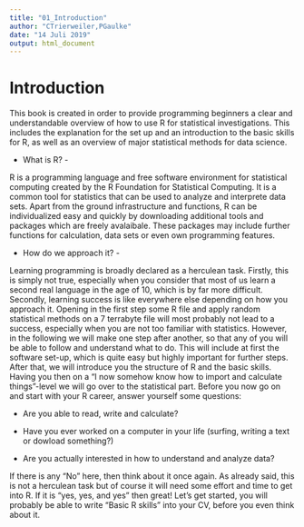 ```yaml
---
title: "01_Introduction"
author: "CTrierweiler,PGaulke"
date: "14 Juli 2019"
output: html_document
---
```


# Introduction {-}

This book is created in order to provide programming beginners a clear and understandable overview of how to use R for statistical investigations. This includes the explanation for the set up and an introduction to the basic skills for R, as well as an overview of major statistical methods for data science.

- What is R? -

R is a programming language and free software environment for statistical computing created by the R Foundation for Statistical Computing. It is a common tool for statistics that can be used to analyze and interprete data sets. Apart from the ground infrastructure and functions, R can be individualized easy and quickly by downloading additional tools and packages which are freely avalaibale. These packages may include further functions for calculation, data sets or even own programming features.

- How do we approach it? -

Learning programming is broadly declared as a herculean task. Firstly, this is simply not true, especially when you consider that most of us learn a second real language in the age of 10, which is by far more difficult. Secondly, learning success is like everywhere else depending on how you approach it. Opening in the first step some R file and apply random statistical methods on a 7 terrabyte file will most probably not lead to a success, especially when you are not too familiar with statistics. However, in the following we will make one step after another, so that any of you will be able to follow and understand what to do. This will include at first the software set-up, which is quite easy but highly important for further steps. After that, we will introduce you the structure of R and the basic skills. Having you then on a "I now somehow know how to import and calculate things"-level we will go over to the statistical part.
Before you now go on and start with your R career, answer yourself some questions:

- Are you able to read, write and calculate?

- Have you ever worked on a computer in your life (surfing, writing a text or dowload something?)

- Are you actually interested in how to understand and analyze data?

If there is any "No" here, then think about it once again. As already said, this is not a herculean task but of course it will need some effort and time to get into R. If it is "yes, yes, and yes" then great! Let's get started, you will probably be able to write "Basic R skills" into your CV, before you even think about it.

